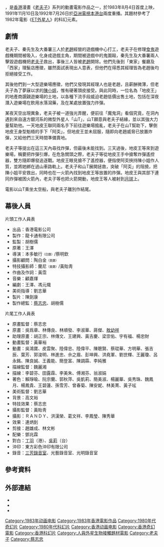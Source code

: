 {{Unreferenced|time=2020-01-21T10:57:00+00:00}}
{{Infobox Film
|片名          = 山T老夫子
|電影原名      = ''{{lang|en|Older Master Cute Part III}}''
|圖像          = 
|圖像說明      = 
|導演          = [[本多敏行|本多敏行]]、[[蔡明欽|蔡明欽]]
|監製          = 胡樹儒
|製片          = 陳劍康
|編劇          = 馮元熾、[[王家禧|王澤]]
|劇本          = 
|故事          = 
|原著          = [[王家禧|王澤]]
|旁白          = 
|統籌          = 
|主演          = 
|副標題        = 
|片尾曲        = 
|配樂          = [[顧嘉煇|顧嘉煇]]、[[黃霑|黃霑]]
|攝影          = 陶白金、黃貽靑
|剪輯          = 趙雄成、林文彬
|製片商        = 香港電影公司<br>龍卡通有限公司
|發行商        = 
|上映日期      = {{film date|1983|8|4}}
|發行日期      = 
|片長          = 
|產地          = {{英屬香港電影}}
|語言          = 粵語
|官方網站      = 
|預算          = 
|票房          = HK $2,967,669.00
|前集          = 
|續集          = 
|中國大陸片名  = 
|香港片名      = 山T老夫子
|澳門片名      = 
|台灣片名      = 外星人逗老夫子
|新馬片名      = 
|sarft_id    = 
|amg_id      = 
|imdb_id     = 
}}
{{engname|《山T老夫子》|''Older Master Cute Part III''}}，是[[香港|香港]]漫畫《[[老夫子|老夫子]]》系列的動畫電影作品之一，於1983年8月4日首度上映，1991年11月10日及1992年7月26日於[[亞洲電視|亞洲電視]][[本港台|本港台]]兩度重播。其題材參考了1982年電影《[[ET外星人|ET外星人]]》的科幻元素。

==劇情==
老夫子、秦先生及大番薯三人於[[老趙|老趙]]經營的遊戲機中心打工，老夫子在修理[[食鬼|食鬼]]遊戲機期間被吸入，化身成遊戲主角，期間被遊戲中的鬼圍毆，秦先生及大番薯兩人擊毀遊戲機把[[老夫子|老夫子]]救出，事後三人皆被[[老趙|老趙]]開除。他們先後到「東家」餐廳及「西家」理髮店應徵，雖然面試表現出人意表，但他們在得悉其經理皆為老趙後均拒絕接受工作。

其後他們到一大型遊樂場應徵，他們又發現其經理人也是老趙，且薪酬微薄，但老夫子為了夢寐以求的[[陳小姐|陳小姐]]，惟有硬著頭皮接受。與此同時，一位名為「地皮王」的地產商覬覦遊樂場的土地，以各種下流手段威迫老趙低價出售土地，包括在深夜潛入遊樂場在飲用水落瀉藥，及在某處放置強力炸彈。

某夜天空出現異象，老夫子被一道強光弄醒，便前往「魔鬼洞」看個究竟，在洞內遇到來自遠方銀河系的微型外星人「山T」，山T願意與老夫子結緣，並以其強大力量幫助他。一天地皮王聯同兩名手下前往遊樂場搗亂，老夫子在山T幫助下，擊倒地皮王身型魁梧的手下「阿奀」，但地皮王並未屈服，隨即向老趙威脅已放置炸彈，又給他們三天時間準備賣地。

老夫子等提出在這三天內尋找炸彈，但最後未能找到。三天過後，地皮王等來到遊樂場，稱要把炸彈引爆，在危急關頭之際，老夫子等從地皮王手中搶奪炸彈遙控器，雙方隨即爆發追逐戰。地皮王眼見搶不了遙控器，便指使阿奀挾持陳小姐作人質，並將她綁在過山車路軌上。老夫子和山T展開拯救，突破「阿奀」的阻撓，把陳小姐平安救出，同時也在一火箭內找到地皮王等放置的炸彈。地皮王與其部下連同炸彈被困火箭內，老夫子等也把火箭開動，地皮王等人被射到[[月球|月球]]上。

電影以山T乘坐太空船，與老夫子離別作結尾。

== 幕後人員 ==
;片頭工作人員表
*出品：香港電影公司
*製作：龍卡通有限公司
*監製：胡樹儒
*原著：王澤
*導演：本多敏行<small><small>（日籍）</small></small>/蔡明欽
*攝影顧問：陶白金<small><small>（英籍）</small></small>
*特技攝影師：蘭尼<small><small>（美籍）</small></small>/黃貽靑
*作曲及作詞：黃霑
*音樂：顧嘉煇
*編劇：王澤、馮元熾
*美術指導：劉志華
*製片：陳劍康
*製作總監：[[蔡志忠|蔡志忠]]、胡樹儒
;片尾工作人員表
*原畫監督：蔡志忠
*原畫：吳爲章、林傳良、林順發、李淑華、蔣傑、[[敖幼祥|敖幼祥]]
*助理原畫：胡正宗、林傳文、王建興、黃吉慶、梁崇佑、宇有福、楊忠財
*動畫監督：黃華裕
*動畫：吳鴻寶、皮雲聚、陸偉忠、陸偉平、陳聰賢、蔡琨華、方明華、張吉辰、葉芳、郭浚明、林進忠、佘之眉、彭坤興、洪堯軍、劉世輝、王麗瓊、呂永銘、陳良誠、王義能、簡登富、陳調霖、李純雅
*描線監督：魏麗湘
*描線：李碧芬、田露霖、李美朱、傅湘芬、翁淑娟
*著色：賴琤瑜、阮宗蘭、郭秋萍、吳凱莉、簡美淑、楊麗華、吳秀珠、魏鳳月、楊鳳貴、王碧蓮、孫雪芳、曾春菊、陳安妮、林美菁、黃子玹
*美術監督：劉志華
*背景：高文裕
*特技效果：蔡志忠
*攝影監督：黃貽靑
*攝影：ＲＡＮＤＹ、洪漢榮、葛文祥、李鳳瑩、陳秀華
*效果：連炳釗
*剪接：趙雄成、林文彬
*配樂：鄧兆霖
*對白：[[丁羽|丁羽]]（港）、[[武莉|吳莉]]（台）
*沖印：東方彩色沖印有限公司
*錄音：[[三芳錄音公司|三芳錄音室]]、光藝錄音室、光明錄音室

== 參考資料 ==
{{reflist}}

== 外部連結 ==
*{{hkmdb title|6497}}
*{{Mtime|67669}}
*{{douban}}

{{老夫子}}
[[Category:1983年动画电影|Category:1983年动画电影]]
[[Category:1983年香港電影作品|Category:1983年香港電影作品]]
[[Category:1980年代奇幻片|Category:1980年代奇幻片]]
[[Category:1980年代科幻片|Category:1980年代科幻片]]
[[Category:香港动画电影|Category:香港动画电影]]
[[Category:香港奇幻電影|Category:香港奇幻電影]]
[[Category:香港科幻片|Category:香港科幻片]]
[[Category:人與外星生物接觸題材電影|Category:人與外星生物接觸題材電影]]
[[Category:老夫子|Category:老夫子]]
[[Category:蔡志忠|Category:蔡志忠]]